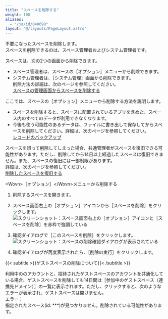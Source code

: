 ```yaml
---
title: "スペースを削除する"
weight: 100
aliases:
  - "/ja/id/040698"
layout: "@/layouts/PageLayout.astro"
---
```




不要になったスペースを削除します。  
スペースを削除できるのは、スペース管理者および<Kintone />システム管理者です。

スペースは、次の2つの画面から削除できます。

* スペース管理者は、スペースの<Wovn>［オプション］</Wovn>メニューから削除できます。
* <Kintone />システム管理者は、<Wovn>［<Kintone />システム管理］</Wovn>画面から削除できます。  
  削除方法の詳細は、次のページを参照してください。  
  [スペースの管理画面からスペースを削除する](/k/ja/id/04072.html)

ここでは、スペースの<Wovn>［オプション］</Wovn>メニューから削除する方法を説明します。

<Warning>

* スペースを削除すると、スペースに配置されているアプリを含めた、スペース内のすべてのデータが利用できなくなります。
* 今後も使う可能性のあるデータは、ファイルに書き出して保存してからスペースを削除してください。詳細は、次のページを参照してください。  
  [レコードのバックアップ](/k/ja/id/04030.html)

</Warning>

<Note>

スペースを誤って削除してしまった場合、<Slash />共通管理者がスペースを復旧できる可能性があります。ただし、削除してから14日以上経過したスペースは復旧できません。また、スペースの復旧には一部制限があります。  
詳細は、次のページを参照してください。  
[削除したスペースを復旧する](/k/ja/id/04080.html)

</Note>

<Heading id="space_delete_space10">&lt;Wovn&gt;［オプション］&lt;/Wovn&gt;メニューから削除する</Heading>

1. 削除するスペースを開きます。

1. スペース画面右上の<Wovn>［オプション］</Wovn>アイコンから<Wovn>［スペースを削除］</Wovn>をクリックします。  
   <Img src="/k/kintone/img-ja/delete_space_02.png" alt="スクリーンショット：スペース画面右上の［オプション］アイコンと［スペースを削除］を赤枠で強調している" />

1. 確認ダイアログで<Wovn>［このスペースを削除］</Wovn>をクリックします。
   <Img src="/k/kintone/img-ja/delete_space_03.png" alt="スクリーンショット：スペースの削除確認ダイアログが表示されている" />

1. 確認ダイアログが再度表示されたら、<Wovn>［削除の実行］</Wovn>をクリックします。

<Note>

&#123;&#123;< subtitle >&#125;&#125;ゲストスペースの削除について&#123;&#123;< /subtitle >&#125;&#125;

利用中の<Kintone />のアカウントと、招待されたゲストスペースのアカウントを共通化している場合、ゲストスペースを削除しても14日間は<Wovn>［参加中のゲストスペース（連携先ドメイン）］</Wovn>の一覧に表示されます。ただし、クリックすると、次のようなエラーが表示され、ゲストスペースは開けません。  
エラー：  
指定されたスペース(id: \*\*\*)が見つかりません。削除されている可能性があります。

</Note>
